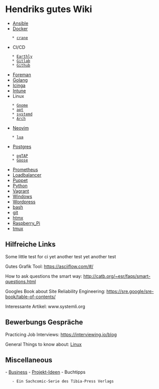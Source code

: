 = Hendriks gutes Wiki =

* [[Ansible]]
* [[Docker]]
    * [[crane]]
* CI/CD
    * [[Earthly]]
    * [[Gitlab]]
    * [[Github]]
* [[Foreman]]
* [[Golang]]
* [[Icinga]]
* [[Intune]]
* Linux
    * [[Gnome]]
    * [[apt]]
    * [[systemd]]
    * [[Arch]]
* [[Neovim]]
    * [[lua]]
* [[Postgres]]
    * [[pgTAP]]
    * [[Goose]]
* [[Prometheus]]
* [[Loadbalancer]]
* [[Puppet]]
* [[Python]]
* [[Vagrant]]
* [[Windows]]
* [[Wordpress]]
* [[bash]]
* [[git]]
* [[htmx]]
* [[Raspberry_Pi]]
* [[tmux]]

== Hilfreiche Links ==

Some little test for ci
yet another test
yet another test

Gutes Grafik Tool: https://asciiflow.com/#/

How to ask questions the smart way: http://catb.org/~esr/faqs/smart-questions.html

Googles Book about Site Reliability Engineering: [[https://sre.google/sre-book/table-of-contents/]]

Interessante Artikel: www.systemli.org

== Bewerbungs Gespräche ==

Practicing Job Interviews: https://interviewing.io/blog

General Things to know about: [[Linux]]

== Miscellaneous ==

- [[Business]]
- [[Projekt-Ideen]]
- Buchtipps
    - Ein Sachcomic-Serie des Tibia-Press Verlags
